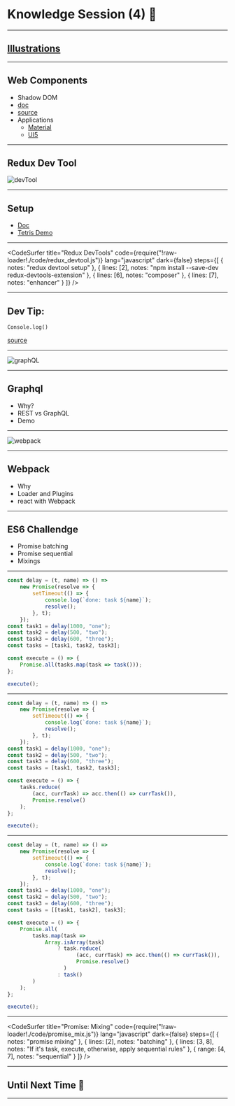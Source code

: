 
<Head>
    <title>Knowledge Session (4) 🤯</title>
</Head>

# Knowledge Session (4) 🤯

---

## [Illustrations](https://illustrated.dev/)

---

## Web Components

-   Shadow DOM
-   [doc](https://developer.mozilla.org/en-US/docs/Web/Web_Components)
-   [source](https://www.dannymoerkerke.com/blog/web-components-will-replace-your-frontend-framework)
-   Applications
    -   [Material](https://dannymoerkerke.github.io/material-webcomponents)
    -   [UI5](https://sap.github.io/ui5-webcomponents/)

---

## Redux Dev Tool

![devTool](https://raw.githubusercontent.com/TianyuanC/knowledge-652-4/master/img/redux_devTool.png)

---

## Setup

-   [Doc](http://extension.remotedev.io/#13-use-redux-devtools-extension-package-from-npm)
-   [Tetris Demo](https://chvin.github.io/react-tetris/?lan=en)

---


<CodeSurfer
    title="Redux DevTools"
    code={require("!raw-loader!./code/redux_devtool.js")}
    lang="javascript"
    dark={false}
    steps={[
        { notes: "redux devtool setup" },
        {
            lines: [2],
            notes: "npm install --save-dev redux-devtools-extension"
        },
        { lines: [6], notes: "composer" },
        { lines: [7], notes: "enhancer" }
    ]}
/>

---

## Dev Tip:

`Console.log()`

[source](https://areknawo.com/getting-creative-with-the-console-api/)

---

![graphQL](https://raw.githubusercontent.com/TianyuanC/knowledge-652-4/master/img/graphql_1.png)

---

## Graphql

-   Why?
-   REST vs GraphQL
-   Demo

---

![webpack](https://raw.githubusercontent.com/TianyuanC/knowledge-652-4/master/img/webpack_1.png)

---

## Webpack

-   Why
-   Loader and Plugins
-   react with Webpack

---


## ES6 Challendge

-   Promise batching
-   Promise sequential
-   Mixings

---


```javascript Promise: Batching
const delay = (t, name) => () =>
    new Promise(resolve => {
        setTimeout(() => {
            console.log(`done: task ${name}`);
            resolve();
        }, t);
    });
const task1 = delay(1000, "one");
const task2 = delay(500, "two");
const task3 = delay(600, "three");
const tasks = [task1, task2, task3];

const execute = () => {
    Promise.all(tasks.map(task => task()));
};

execute();
```

---


```javascript Promise: Sequentail
const delay = (t, name) => () =>
    new Promise(resolve => {
        setTimeout(() => {
            console.log(`done: task ${name}`);
            resolve();
        }, t);
    });
const task1 = delay(1000, "one");
const task2 = delay(500, "two");
const task3 = delay(600, "three");
const tasks = [task1, task2, task3];

const execute = () => {
    tasks.reduce(
        (acc, currTask) => acc.then(() => currTask()),
        Promise.resolve()
    );
};

execute();
```

---


```javascript Promise: Mixing 🤯
const delay = (t, name) => () =>
    new Promise(resolve => {
        setTimeout(() => {
            console.log(`done: task ${name}`);
            resolve();
        }, t);
    });
const task1 = delay(1000, "one");
const task2 = delay(500, "two");
const task3 = delay(600, "three");
const tasks = [[task1, task2], task3];

const execute = () => {
    Promise.all(
        tasks.map(task =>
            Array.isArray(task)
                ? task.reduce(
                      (acc, currTask) => acc.then(() => currTask()),
                      Promise.resolve()
                  )
                : task()
        )
    );
};

execute();
```

---

<CodeSurfer
    title="Promise: Mixing"
    code={require("!raw-loader!./code/promise_mix.js")}
    lang="javascript"
    dark={false}
    steps={[
        { notes: "promise mixing" },
        {
            lines: [2],
            notes: "batching"
        },
        {
            lines: [3, 8],
            notes: "If it's task, execute, otherwise, apply sequential rules"
        },
        { range: [4, 7], notes: "sequential" }
    ]}
/>

---

## Until Next Time 👋

---
